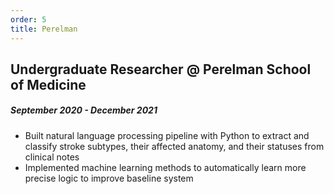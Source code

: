 ```yaml
---
order: 5
title: Perelman
---
```


## Undergraduate Researcher @ Perelman School of Medicine
##### September 2020 - December 2021
- Built natural language processing pipeline with Python to extract and classify stroke subtypes, their affected anatomy, and their statuses from clinical notes
- Implemented machine learning methods to automatically learn more precise logic to improve baseline system